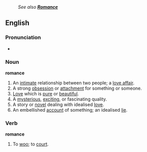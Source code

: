 :''See also '''[[Romance]]'''''
==English==
===Pronunciation===
*{{AHD|/rō-măns'/}}

===Noun===
'''romance'''
#An [[intimate]] relationship between two people; a [[love affair]].
#A strong [[obsession]] or [[attachment]] for something or someone.
#[[love|Love]] which is [[pure]] or [[beautiful]].
#A [[mysterious]], [[exciting]], or fascinating quality.
#A story or [[novel]] dealing with idealised [[love]].
#An embellished [[account]] of something; an idealised [[lie]].

===Verb===
'''romance'''
#To [[woo]]; to [[court]].